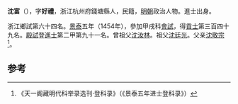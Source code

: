 '''沈富'''（{{bd|1430年||？}}），字'''好禮'''，浙江杭州府錢塘縣人，民籍，[[明朝|明朝]]政治人物。進士出身。

浙江鄉試第六十四名。[[景泰|景泰]]五年（1454年），參加甲戌科[[會試|會試]]，得[[貢士|貢士]]第三百四十九名。[[殿試|殿試]]登[[進士|進士]]第二甲第九十一名。曾祖父[[沈汝林|沈汝林]]。祖父[[沈廷光|沈廷光]]。父亲[[沈敬宗|沈敬宗]]<ref>《天一阁藏明代科举录选刊·登科录》（《景泰五年进士登科录》）</ref>。

==参考==
{{reflist}}
{{明朝人物小作品}}
{{景泰五年甲戌科殿試金榜}}
